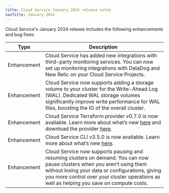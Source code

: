 ```yaml
---
title: Cloud Service January 2024 release notes
navTitle: January 2024
---
```


Cloud Service's January 2024 release includes the following enhancements and bug fixes:

| Type | Description |
|------|-------------|
| Enhancement | Cloud Service has added new integrations with third-party monitoring services. You can now set up monitoring integrations with DataDog and New Relic on your Cloud Service Projects. |
| Enhancement | Cloud Service now supports adding a storage volume to your cluster for the Write-Ahead Log (WAL). Dedicated WAL storage volumes significantly improve write performance for WAL files, boosting the IO of the overall cluster. |
| Enhancement | Cloud Service Terraform provider v0.7.0 is now available. Learn more about what’s new [here](https://github.com/EnterpriseDB/terraform-provider-biganimal/releases/tag/v0.7.0) and download the provider [here](https://registry.terraform.io/providers/EnterpriseDB/biganimal/latest). |
| Enhancement | Cloud Service CLI v3.5.0 is now available. Learn more about what’s new [here](https://cli.biganimal.com/versions/v3.5.0/). |
| Enhancement | Cloud Service now supports pausing and resuming clusters on demand. You can now pause clusters when you aren’t using them without losing your data or configurations, giving you more control over your cluster operations as well as helping you save on compute costs. |


